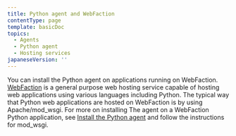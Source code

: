 ```yaml
---
title: Python agent and WebFaction
contentType: page
template: basicDoc
topics:
  - Agents
  - Python agent
  - Hosting services
japaneseVersion: ''
---
```


You can install the Python agent on applications running on WebFaction. [WebFaction](http://www.webfaction.com/) is a general purpose web hosting service capable of hosting web applications using various languages including Python. The typical way that Python web applications are hosted on WebFaction is by using Apache/mod_wsgi. For more on installing The agent on a WebFaction Python application, see [Install the Python agent](/docs/agents/python-agent/installation-configuration/python-agent-installation) and follow the instructions for mod_wsgi.
